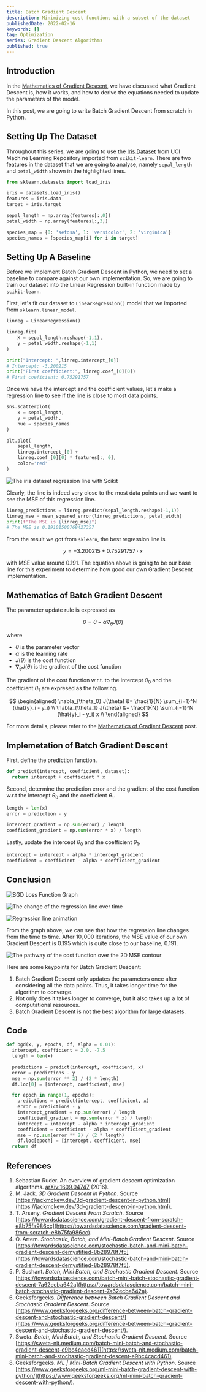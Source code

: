 ```yaml
---
title: Batch Gradient Descent
description: Minimizing cost functions with a subset of the dataset
publishedDate: 2022-02-16
keywords: []
tag: Optimization
series: Gradient Descent Algorithms
published: true
---
```


## Introduction

In the [Mathematics of Gradient Descent](post), we have discussed what Gradient Descent is, how it works,
and how to derive the equations needed to update the parameters of the model.

In this post, we are going to write Batch Gradient Descent from scratch in Python.

## Setting Up The Dataset

Throughout this series, we are going to use the [Iris Dataset](https://archive.ics.uci.edu/ml/datasets/iris) from UCI Machine Learning Repository imported from `scikit-learn`.
There are two features in the dataset that we are going to analyse, namely `sepal_length` and `petal_width` shown in the highlighted lines.

```python
from sklearn.datasets import load_iris

iris = datasets.load_iris()
features = iris.data
target = iris.target

sepal_length = np.array(features[:,0])
petal_width = np.array(features[:,3])

species_map = {0: 'setosa', 1: 'versicolor', 2: 'virginica'}
species_names = [species_map[i] for i in target]
```

## Setting Up A Baseline

Before we implement Batch Gradient Descent in Python, we need to set a baseline to compare against our own implementation.
So, we are going to train our dataset into the Linear Regression built-in function made by `scikit-learn`.

First, let's fit our dataset to `LinearRegression()` model that we imported from `sklearn.linear_model`.

```python
linreg = LinearRegression()

linreg.fit(
    X = sepal_length.reshape(-1,1),
    y = petal_width.reshape(-1,1)
)

print("Intercept: ",linreg.intercept_[0])
# Intercept: -3.200215
print("First coefficient:", linreg.coef_[0][0])
# First coeficient: 0.75291757
```

Once we have the intercept and the coefficient values, let's make a regression line to see if the line is close to most data points.

```python
sns.scatterplot(
    x = sepal_length,
    y = petal_width,
    hue = species_names
)

plt.plot(
    sepal_length,
    linreg.intercept_[0] +
    linreg.coef_[0][0] * features[:, 0],
    color='red'
)
```

![The iris dataset regression line with Scikit](/assets/posts/batch-gradient-descent/scikit-lr.png "The iris dataset regression line with Scikit")

Clearly, the line is indeed very close to the most data points and we want to see the MSE of this regression line.

```python
linreg_predictions = linreg.predict(sepal_length.reshape(-1,1))
linreg_mse = mean_squared_error(linreg_predictions, petal_width)
print(f"The MSE is {linreg_mse}")
# The MSE is 0.19101500769427357
```

From the result we got from `sklearn`, the best regression line is

$$
  y = -3.200215 + 0.75291757 \cdot x
$$

with MSE value around $0.191$. The equation above is going to be our base line for this experiment to determine how good our own Gradient Descent implementation.

## Mathematics of Batch Gradient Descent

The parameter update rule is expressed as

$$
\theta = \theta - \alpha \nabla_{\theta} J(\theta)
$$

where

- $\theta$ is the parameter vector
- $\alpha$ is the learning rate
- $J(\theta)$ is the cost function
- $\nabla_{\theta} J(\theta)$ is the gradient of the cost function

The gradient of the cost function w.r.t. to the intercept $\theta_0$
and the coefficient $\theta_1$ are expresed as the following.

$$
\begin{aligned}
\nabla_{\theta_0} J(\theta) &= \frac{1}{N} \sum_{i=1}^N (\hat{y}_i - y_i) \\
\nabla_{\theta_1} J(\theta) &= \frac{1}{N} \sum_{i=1}^N (\hat{y}_i - y_i) x \\
\end{aligned}
$$

For more details, please refer to the [Mathematics of Gradient Descent](/posts/mathematics-of-gradient-descent) post.

## Implemetation of Batch Gradient Descent

First, define the prediction function.

```python
def predict(intercept, coefficient, dataset):
  return intercept + coefficient * x
```

Second, determine the prediction error and the gradient of the cost function w.r.t the intercept $\theta_0$ and the coefficient $\theta_1$.

```python
length = len(x)
error = prediction - y

intercept_gradient = np.sum(error) / length
coefficient_gradient = np.sum(error * x) / length
```

Lastly, update the intercept $\theta_0$ and the coefficient $\theta_1$.

```python
intercept = intercept - alpha * intercept_gradient
coefficient = coefficient - alpha * coefficient_gradient
```

## Conclusion

![BGD Loss Function Graph](/assets/posts/batch-gradient-descent/iterations.png "BGD Loss Function Graph")

![The change of the regression line over time](/assets/posts/batch-gradient-descent/regression-lines.png "The change of the regression line over time")

![Regression line animation](/assets/posts/batch-gradient-descent/bgd.gif "Regression line animation")

From the graph above, we can see that how the regression line changes from the time to time.
After $10,000$ iterations, the MSE value of our own Gradient Descent is $0.195$ which is quite close to our baseline, $0.191$.

![The pathway of the cost function over the 2D MSE contour](/assets/posts/batch-gradient-descent/contour.png "The movement of the intercept and the coefficient variabels on a contour map")

Here are some keypoints for Batch Gradient Descent:

1. Batch Gradient Descent only updates the parameters once after considering all the data points. Thus, it takes longer time for the algorithm to converge.
2. Not only does it takes longer to converge, but it also takes up a lot of computational resources.
3. Batch Gradient Descent is not the best algorithm for large datasets.

## Code

```python
def bgd(x, y, epochs, df, alpha = 0.01):
  intercept, coefficient = 2.0, -7.5
  length = len(x)

  predictions = predict(intercept, coefficient, x)
  error = predictions - y
  mse = np.sum(error ** 2) / (2 * length)
  df.loc[0] = [intercept, coefficient, mse]

  for epoch in range(1, epochs):
    predictions = predict(intercept, coefficient, x)
    error = predictions - y
    intercept_gradient = np.sum(error) / length
    coefficient_gradient = np.sum(error * x) / length
    intercept = intercept - alpha * intercept_gradient
    coefficient = coefficient - alpha * coefficient_gradient
    mse = np.sum(error ** 2) / (2 * length)
    df.loc[epoch] = [intercept, coefficient, mse]
  return df
```

## References

1. Sebastian Ruder. An overview of gradient descent optimization algorithms. [arXiv:1609.04747](https://arxiv.org/abs/1609.04747) (2016).
2. M. Jack. _3D Gradient Descent in Python_. Source [https://jackmckew.dev/3d-gradient-descent-in-python.html](https://jackmckew.dev/3d-gradient-descent-in-python.html).
3. T. Arseny. _Gradient Descent From Scratch_. Source [https://towardsdatascience.com/gradient-descent-from-scratch-e8b75fa986cc](https://towardsdatascience.com/gradient-descent-from-scratch-e8b75fa986cc).
4. O. Artem. _Stochastic, Batch, and Mini-Batch Gradient Descent_. Source [https://towardsdatascience.com/stochastic-batch-and-mini-batch-gradient-descent-demystified-8b28978f7f5](https://towardsdatascience.com/stochastic-batch-and-mini-batch-gradient-descent-demystified-8b28978f7f5).
5. P. Sushant. _Batch, Mini Batch, and Stochastic Gradient Descent_. Source [https://towardsdatascience.com/batch-mini-batch-stochastic-gradient-descent-7a62ecba642a](https://towardsdatascience.com/batch-mini-batch-stochastic-gradient-descent-7a62ecba642a).
6. Geeksforgeeks. _Difference between Batch Gradient Descent and Stochastic Gradient Descent_. Source [https://www.geeksforgeeks.org/difference-between-batch-gradient-descent-and-stochastic-gradient-descent/](https://www.geeksforgeeks.org/difference-between-batch-gradient-descent-and-stochastic-gradient-descent/).
7. Sweta. _Batch, Mini Batch, and Stochastic Gradient Descent_. Source [https://sweta-nit.medium.com/batch-mini-batch-and-stochastic-gradient-descent-e9bc4cacd461](https://sweta-nit.medium.com/batch-mini-batch-and-stochastic-gradient-descent-e9bc4cacd461).
8. Geeksforgeeks. _ML | Mini-Batch Gradient Descent with Python_. Source [https://www.geeksforgeeks.org/ml-mini-batch-gradient-descent-with-python/](https://www.geeksforgeeks.org/ml-mini-batch-gradient-descent-with-python/).

